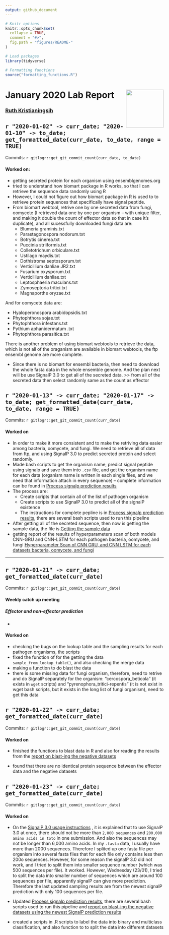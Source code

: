 ```yaml
---
output: github_document
---
```


```r
# Knitr options
knitr::opts_chunk$set(
  collapse = TRUE,
  comment = "#>",
  fig.path = "figures/README-"
)

# Load packages
library(tidyverse)

# Formatting functions
source("formatting_functions.R")
```

# January 2020 Lab Report <img src="figures/tsl-logo.png" align="right" width="120" />

### [Ruth Kristianingsih](https://github.com/ruthkr)


##  `r "2020-01-02" -> curr_date; "2020-01-10" -> to_date; get_formatted_date(curr_date, to_date, range = TRUE)`

Commits: `r gitlogr::get_git_commit_count(curr_date, to_date)`


<!-- Total time: `#r get_total_worktime(curr_date, time_in = "9:00", time_out = "NA", time_lunch = "1:00")` -->

#### Worked on:

- getting secreted protein for each organism using ensemblgenomes.org 
- tried to understand how biomart package in R works, so that I can retrieve the sequence data randomly using R
- However, I could not figure out how biomart package in R is used to to retrieve protein sequences that specifically have signal peptide. 
- From biomart webtool, retrive one by one secreted data from fungi, oomycete (I retrieved data one by one per organism -- with unique filter, and making it double the count of effector data so that in case it's duplicate), and all sucessfully downloaded fungi data are:
  - Blumeria graminis.txt         
  - Parastagonospora nodorum.txt
  - Botrytis cinerea.txt          
  - Puccinia striiformis.txt
  - Colletotrichum orbiculare.txt 
  - Ustilago maydis.txt
  - Dothistroma septosporum.txt   
  - Verticillium dahliae JR2.txt
  - Fusarium oxysporum.txt        
  - Verticillium dahliae.txt
  - Leptosphaeria maculans.txt    
  - Zymoseptoria tritici.txt
  - Magnaporthe oryzae.txt

And for oomycete data are: 

- Hyaloperonospora arabidopsidis.txt 
- Phytophthora sojae.txt
- Phytophthora infestans.txt         
- Pythium aphanidermatum .txt
- Phytophthora parasitica.txt

There is another problem of using biomart webtools to retrieve the data, which is not all of the oraganism are available in biomart webtools, the ftp ensembl genome are more complete. 

- Since there is no biomart for ensembl bacteria, then need to download the whole fasta data in the whole ensemble genome. And the plan next will be use SignalP 3.0 to get all of the secreted data. >> from all of the secreted data then select randomly same as the count as effector

##  `r "2020-01-13" -> curr_date; "2020-01-17" -> to_date; get_formatted_date(curr_date, to_date, range = TRUE)`

Commits: `r gitlogr::get_git_commit_count(curr_date)`

<!-- Total time: `#r get_total_worktime(curr_date, time_in = "9:25", time_out = "20:38", time_lunch = "00:45")` -->

#### Worked on

- In order to make it more consistent and to make the retriving data easier among bacteria, oomycete, and fungi. We need to retrieve all of data from ftp, and using SignalP 3.0 to predict secreted protein and select randomly. 
- Made bash scripts to get the organism name, predict signal peptide using signalp and save them into `.csv` file, and get the organism name for each data (organism name is written in each single files, and we need that information attach in every sequence) -- complete information can be found in [Process signalp prediction results](https://github.com/TeamMacLean/ruth-effectors-prediction/blob/master/reports/getting-data-secreted/0005_process_signalp_data.md)
- The process are: 
  - Create scripts that contain all of the list of pathogen organism 
  - Create scripts to use SignalP 3.0 to predict all of the signalP existence
  - The instructions for complete pepline is in [Process signalp prediction results](https://github.com/TeamMacLean/ruth-effectors-prediction/blob/master/reports/getting-data-secreted/0005_process_signalp_data.md), there are several bash scripts used to run this pipeline
- After getting all of the secreted sequence, then now is getting the sample data, the file is [Getting the sample data](https://github.com/TeamMacLean/ruth-effectors-prediction/blob/master/reports/getting-data-secreted/0006_getting_sample_data.md)
- getting report of the results of hyperparameters scan of both models CNN-GRU and CNN-LSTM for each pathogen bacteria, oomycete, and fungi [Hyperparameter Scan of CNN GRU, and CNN LSTM for each datasets bacteria, oomycete, and fungi](https://github.com/TeamMacLean/ruth-effectors-prediction/blob/master/reports/model_scripts/multi_class/results_multi_class.md)

***

##  `r "2020-01-21" -> curr_date; get_formatted_date(curr_date)`

Commits: `r gitlogr::get_git_commit_count(curr_date)`

<!-- Total time: `#r get_total_worktime(curr_date, time_in = "9:25", time_out = "20:38", time_lunch = "00:45")` -->

#### Weekly catch up meeting

##### Effector and non-effector prediction

- 


#### Worked on

- checking the bugs on the lookup table and the sampling results for each pathogen organisms, the scripts
- fixed the function of for the getting the data `sample_from_lookup_table()`, and also checking the merge data
- making a function to do blast the data
- there is some missing data for fungi organism, therefore, need to retrive and do SignalP separately for the organism: "cercospora_beticola" (it exists in `wget` scripts) and "pyrenophora_tritici-repentis" (it is not exist in wget bash scripts, but it exists in the long list of fungi organism), need to get this data

##  `r "2020-01-22" -> curr_date; get_formatted_date(curr_date)`

Commits: `r gitlogr::get_git_commit_count(curr_date)`

<!-- Total time: `#r get_total_worktime(curr_date, time_in = "9:25", time_out = "20:38", time_lunch = "00:45")` -->

#### Worked on

- finished the functions to blast data in R and also for reading the results from the [report on blast-ing the negative datasets](https://github.com/TeamMacLean/ruth-effectors-prediction/blob/master/reports/getting-data-secreted/0007_blast_result_random_sampling.md)

- found that there are no identical protein sequence between the effector data and the negative datasets

##  `r "2020-01-23" -> curr_date; get_formatted_date(curr_date)`

Commits: `r gitlogr::get_git_commit_count(curr_date)`

<!-- Total time: `#r get_total_worktime(curr_date, time_in = "9:25", time_out = "20:38", time_lunch = "00:45")` -->

#### Worked on

- On the [SignalP 3.0 usage instructions](http://www.cbs.dtu.dk/services/SignalP-3.0/instructions.php) , it is explained that to use SignalP 3.0 at once, there should not be more than `2,000 sequences` and `200,000 amino acids in toto` in one submission. And also the sequences may not be longer than 6,000 amino acids. In my `.fasta` data, I usually have more than  2000 sequences. Therefore I splited up one fasta file per organism into several fasta files that for each file only contains less then 200o sequences. However, for some reason the signalP 3.0 did not work, and I tried to split them into smaller sequence number (which was 500 sequences per file). It worked. However, Wednesday (23/01), I tried to split the data into smaller number of sequences which are around 100 sequences per file, apparently signalP can give more prediction. Therefore the last updated sampling results are from the newest signalP prediction with only 100 sequences per file. 

- Updated [Process signalp prediction results](https://github.com/TeamMacLean/ruth-effectors-prediction/blob/master/reports/getting-data-secreted/0005_process_signalp_data.md), there are several bash scripts used to run this pipeline and [report on blast-ing the negative datasets using the newest SignalP prediction results](https://github.com/TeamMacLean/ruth-effectors-prediction/blob/master/reports/getting-data-secreted/0007_blast_result_random_sampling.md) 

- created a scripts in .R scripts to label the data into binary and multiclass classification, and also function to to split the data into different datasets






